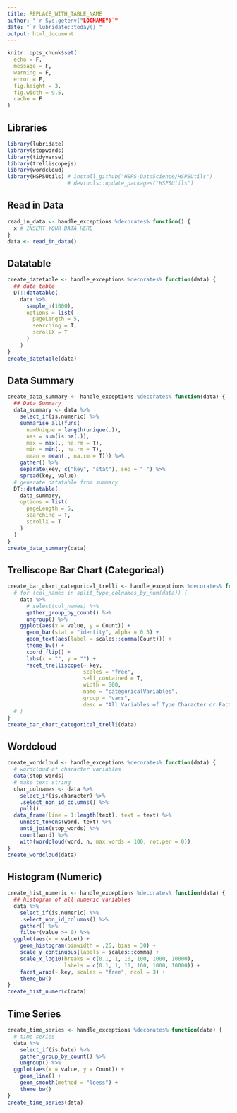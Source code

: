 ```yaml
--- 
title: REPLACE_WITH_TABLE_NAME  
author: "`r Sys.getenv("LOGNAME")`"  
date: "`r lubridate::today()`"  
output: html_document  
---  
```



```r
knitr::opts_chunk$set(
  echo = F,
  message = F,
  warning = F,
  error = F,
  fig.height = 3,
  fig.width = 9.5,
  cache = F
)

```


## Libraries 


```r
library(lubridate)
library(stopwords)
library(tidyverse)
library(trelliscopejs)
library(wordcloud)
library(HSPSUtils) # install_github("HSPS-DataScience/HSPSUtils")
                   # devtools::update_packages("HSPSUtils")

```


## Read in Data 


```r
read_in_data <- handle_exceptions %decorates% function() {
  x # INSERT YOUR DATA HERE
}
data <- read_in_data()

```


## Datatable 


```r
create_datetable <- handle_exceptions %decorates% function(data) {
  ## data table
  DT::datatable(
    data %>%
      sample_n(1000),
      options = list(
        pageLength = 5,
        searching = T,
        scrollX = T
      )
    )
}
create_datetable(data)

```


## Data Summary


```r
create_data_summary <- handle_exceptions %decorates% function(data) {
  ## Data Summary
  data_summary <- data %>%
    select_if(is.numeric) %>%
    summarise_all(funs(
      numUnique = length(unique(.)),
      nas = sum(is.na(.)),
      max = max(., na.rm = T),
      min = min(., na.rm = T),
      mean = mean(., na.rm = T))) %>%
    gather() %>%
    separate(key, c("key", "stat"), sep = "_") %>%
    spread(key, value)
  # generate datatable from summary
  DT::datatable(
    data_summary,
    options = list(
      pageLength = 5,
      searching = T,
      scrollX = T
    )
  )
}
create_data_summary(data)

```


## Trelliscope Bar Chart (Categorical)


```r
create_bar_chart_categorical_trelli <- handle_exceptions %decorates% function(data) {
  # for (col_names in split_type_colnames_by_num(data)) {
    data %>%
      # select(col_names) %>%
      gather_group_by_count() %>%
      ungroup() %>%
    ggplot(aes(x = value, y = Count)) +
      geom_bar(stat = "identity", alpha = 0.5) +
      geom_text(aes(label = scales::comma(Count))) +
      theme_bw() +
      coord_flip() +
      labs(x = "", y = "") +
      facet_trelliscope(~ key,
                        scales = "free",
                        self_contained = T,
                        width = 600,
                        name = "categoricalVariables",
                        group = "vars",
                        desc = "All Variables of Type Character or Factor")
  # }
}
create_bar_chart_categorical_trelli(data)

```


## Wordcloud 


```r
create_wordcloud <- handle_exceptions %decorates% function(data) {
  # wordcloud of character variables
  data(stop_words)
  # make text string
  char_colnames <- data %>%
    select_if(is.character) %>%
    .select_non_id_columns() %>%
    pull()
  data_frame(line = 1:length(text), text = text) %>%
    unnest_tokens(word, text) %>%
    anti_join(stop_words) %>%
    count(word) %>%
    with(wordcloud(word, n, max.words = 100, rot.per = 0))
}
create_wordcloud(data)

```


## Histogram (Numeric)


```r
create_hist_numeric <- handle_exceptions %decorates% function(data) {
  ## histogram of all numeric variables
  data %>%
    select_if(is.numeric) %>%
    .select_non_id_columns() %>%
    gather() %>%
    filter(value >= 0) %>%
  ggplot(aes(x = value)) +
    geom_histogram(binwidth = .25, bins = 30) +
    scale_y_continuous(labels = scales::comma) +
    scale_x_log10(breaks = c(0.1, 1, 10, 100, 1000, 10000),
                  labels = c(0.1, 1, 10, 100, 1000, 10000)) +
    facet_wrap(~ key, scales = "free", ncol = 3) +
    theme_bw()
}
create_hist_numeric(data)

```


## Time Series 


```r
create_time_series <- handle_exceptions %decorates% function(data) {
  # time series
  data %>%
    select_if(is.Date) %>%
    gather_group_by_count() %>%
    ungroup() %>%
  ggplot(aes(x = value, y = Count)) +
    geom_line() +
    geom_smooth(method = "loess") +
    theme_bw()
}
create_time_series(data)

```

